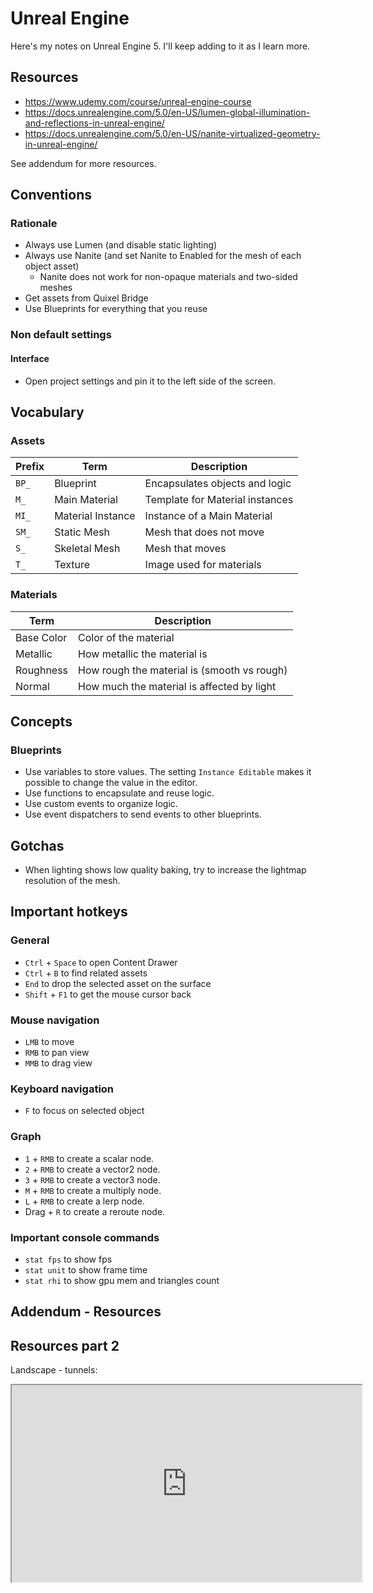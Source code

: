 # Unreal Engine

Here's my notes on Unreal Engine 5. I'll keep adding to it as I learn more.

## Resources

- https://www.udemy.com/course/unreal-engine-course
- https://docs.unrealengine.com/5.0/en-US/lumen-global-illumination-and-reflections-in-unreal-engine/
- https://docs.unrealengine.com/5.0/en-US/nanite-virtualized-geometry-in-unreal-engine/

See addendum for more resources.

## Conventions

### Rationale

- Always use Lumen (and disable static lighting)
- Always use Nanite (and set Nanite to Enabled for the mesh of each object asset)
  - Nanite does not work for non-opaque materials and two-sided meshes
- Get assets from Quixel Bridge
- Use Blueprints for everything that you reuse

### Non default settings

#### Interface

- Open project settings and pin it to the left side of the screen.

## Vocabulary

### Assets

| Prefix | Term              | Description                     |
| ------ | ----------------- | ------------------------------- |
| `BP_`  | Blueprint         | Encapsulates objects and logic  |
| `M_`   | Main Material     | Template for Material instances |
| `MI_`  | Material Instance | Instance of a Main Material     |
| `SM_`  | Static Mesh       | Mesh that does not move         |
| `S_`   | Skeletal Mesh     | Mesh that moves                 |
| `T_`   | Texture           | Image used for materials        |

### Materials

| Term       | Description                                 |
| ---------- | ------------------------------------------- |
| Base Color | Color of the material                       |
| Metallic   | How metallic the material is                |
| Roughness  | How rough the material is (smooth vs rough) |
| Normal     | How much the material is affected by light  |

## Concepts

### Blueprints

- Use variables to store values. The setting `Instance Editable` makes it possible to change the value in the editor.
- Use functions to encapsulate and reuse logic.
- Use custom events to organize logic.
- Use event dispatchers to send events to other blueprints.

## Gotchas

- When lighting shows low quality baking, try to increase the lightmap resolution of the mesh.

## Important hotkeys

### General

- `Ctrl` + `Space` to open Content Drawer
- `Ctrl` + `B` to find related assets
- `End` to drop the selected asset on the surface
- `Shift` + `F1` to get the mouse cursor back

### Mouse navigation

- `LMB` to move
- `RMB` to pan view
- `MMB` to drag view

### Keyboard navigation

- `F` to focus on selected object

### Graph

- `1` + `RMB` to create a scalar node.
- `2` + `RMB` to create a vector2 node.
- `3` + `RMB` to create a vector3 node.
- `M` + `RMB` to create a multiply node.
- `L` + `RMB` to create a lerp node.
- Drag + `R` to create a reroute node.

### Important console commands

- `stat fps` to show fps
- `stat unit` to show frame time
- `stat rhi` to show gpu mem and triangles count

## Addendum - Resources

## Resources part 2

Landscape - tunnels:

<iframe
  width="560"
  height="315"
  style={{ width: '100%', height: 'auto' }}
  src="https://www.youtube.com/watch?v=FUdlkEWIcY4"
  title="YouTube video player"
  allow="accelerometer; autoplay; clipboard-write; encrypted-media; gyroscope; picture-in-picture; web-share"
  allowFullScreen
></iframe>

